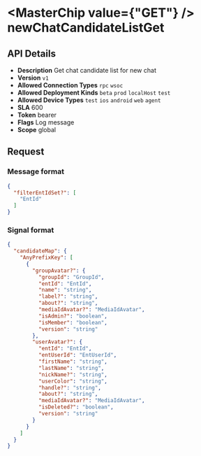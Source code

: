 
# <MasterChip value={"GET"} /> newChatCandidateListGet

## API Details

- **Description** Get chat candidate list for new chat
- **Version** `v1`
- **Allowed Connection Types** `rpc` `wsoc` 
- **Allowed Deployment Kinds** `beta` `prod` `localHost` `test` 
- **Allowed Device Types** `test` `ios` `android` `web` `agent` 
- **SLA** 600
- **Token** bearer
- **Flags** Log message
- **Scope** global


## Request

### Message format

```json
{
  "filterEntIdSet?": [
    "EntId"
  ]
}
```

### Signal format

```json
{
  "candidateMap": {
    "AnyPrefixKey": [
      {
        "groupAvatar?": {
          "groupId": "GroupId",
          "entId": "EntId",
          "name": "string",
          "label?": "string",
          "about?": "string",
          "mediaIdAvatar?": "MediaIdAvatar",
          "isAdmin?": "boolean",
          "isMember": "boolean",
          "version": "string"
        },
        "userAvatar?": {
          "entId": "EntId",
          "entUserId": "EntUserId",
          "firstName": "string",
          "lastName": "string",
          "nickName?": "string",
          "userColor": "string",
          "handle?": "string",
          "about?": "string",
          "mediaIdAvatar?": "MediaIdAvatar",
          "isDeleted?": "boolean",
          "version": "string"
        }
      }
    ]
  }
}
```

